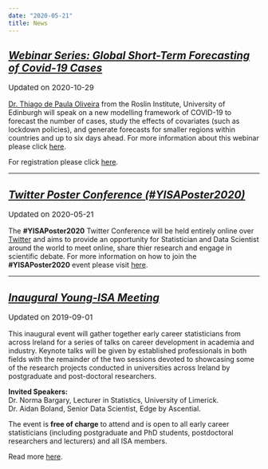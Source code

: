 ```yaml
---
date: "2020-05-21"
title: News
---
```



## <u>**_Webinar Series: Global Short-Term Forecasting of Covid-19 Cases_**</u>
<p style="font-size:15px">Updated on 2020-10-29</p>

[Dr. Thiago de Paula Oliveira](https://prof-thiagooliveira.netlify.com/) from the Roslin Institute, University of Edinburgh will speak on a new modelling framework of COVID-19 to forecast the number of cases, study the effects of covariates (such as lockdown policies), and generate forecasts for smaller regions within countries and up to six days ahead. For more information about this webinar please click [here](/webinars/posts/2020-11-12-webinar1/). 

For registration please click [here](https://www.eventbrite.ie/e/y-isa-webinar-series-global-short-term-forecasting-of-covid-19-cases-tickets-127039764355).

---


## <u>**_Twitter Poster Conference (#YISAPoster2020)_**</u>
<p style="font-size:15px">Updated on 2020-05-21</p>

The **#YISAPoster2020** Twitter Conference will be held entirely online over [Twitter](https://twitter.com/Young_Stats_ISA) and aims to provide an opportunity for Statistician and Data Scientist around the world to meet online, share thier research and engage in scientific debate. For more information on how to join the **#YISAPoster2020** event please visit [here](/events/2020-07-15-poster-conference-2020/). 

---

## <u>**_Inaugural Young-ISA Meeting_**</u>
<p style="font-size:15px">Updated on 2019-09-01</p>
This inaugural event will gather together early career statisticians from across Ireland for a series of talks on career development in academia and industry. Keynote talks will be given by established professionals in both fields with the remainder of the two sessions devoted to showcasing some of the research projects conducted in universities across Ireland by postgraduate and post-doctoral researchers.

**Invited Speakers:**<br>
Dr. Norma Bargary, Lecturer in Statistics, University of Limerick. <br>
Dr. Aidan Boland, Senior Data Scientist, Edge by Ascential. <br>

The event is **free of charge** to attend and is open to all early career statisticians (including postgraduate and PhD students, postdoctoral researchers and lecturers) and all ISA members. 

Read more [here](/events/2019-09-01-inaugural-meeting/). 

